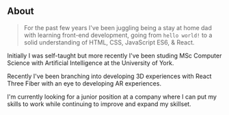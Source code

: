 ## About

> For the past few years I've been juggling being a stay at home dad with learning front-end development, going from `hello world!` to a solid understanding of HTML, CSS, JavaScript ES6, & React.

Initially I was self-taught but more recently I've been studing MSc Computer Science with Artificial Intelligence at the University of York.

Recently I've been branching into developing 3D experiences with React Three Fiber with an eye to developing AR experiences.

I'm currently looking for a junior position at a company where I can put my skills to work while continuing to improve and expand my skillset.